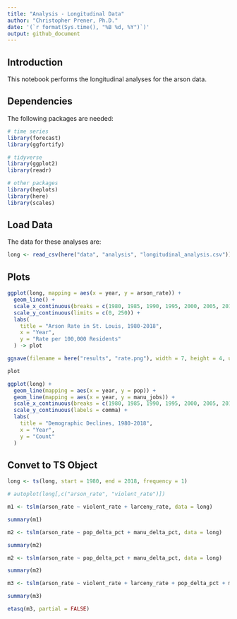 ```yaml
---
title: "Analysis - Longitudinal Data"
author: "Christopher Prener, Ph.D."
date: '(`r format(Sys.time(), "%B %d, %Y")`)'
output: github_document
---
```


## Introduction
This notebook performs the longitudinal analyses for the arson data.

## Dependencies
The following packages are needed:

```r
# time series
library(forecast)
library(ggfortify)

# tidyverse
library(ggplot2)
library(readr)

# other packages
library(heplots)
library(here)
library(scales)
```

## Load Data
The data for these analyses are:

```r
long <- read_csv(here("data", "analysis", "longitudinal_analysis.csv"))
```


## Plots

```r
ggplot(long, mapping = aes(x = year, y = arson_rate)) +
  geom_line() +
  scale_x_continuous(breaks = c(1980, 1985, 1990, 1995, 2000, 2005, 2010, 2015, 2018)) +
  scale_y_continuous(limits = c(0, 250)) +
  labs(
    title = "Arson Rate in St. Louis, 1980-2018",
    x = "Year",
    y = "Rate per 100,000 Residents"
  ) -> plot

ggsave(filename = here("results", "rate.png"), width = 7, height = 4, units = "in", dpi = 500)

plot
```


```r
ggplot(long) +
  geom_line(mapping = aes(x = year, y = pop)) +
  geom_line(mapping = aes(x = year, y = manu_jobs)) + 
  scale_x_continuous(breaks = c(1980, 1985, 1990, 1995, 2000, 2005, 2010, 2015, 2018)) +
  scale_y_continuous(labels = comma) +
  labs(
    title = "Demographic Declines, 1980-2018",
    x = "Year",
    y = "Count"
  )
```

## Convet to TS Object

```r
long <- ts(long, start = 1980, end = 2018, frequency = 1)
```

```r
# autoplot(long[,c("arson_rate", "violent_rate")])
```


```r
m1 <- tslm(arson_rate ~ violent_rate + larceny_rate, data = long)

summary(m1)
```

```r
m2 <- tslm(arson_rate ~ pop_delta_pct + manu_delta_pct, data = long)

summary(m2)
```

```r
m2 <- tslm(arson_rate ~ pop_delta_pct + manu_delta_pct, data = long)

summary(m2)
```

```r
m3 <- tslm(arson_rate ~ violent_rate + larceny_rate + pop_delta_pct + manu_delta_pct, data = long)

summary(m3)
```

```r
etasq(m3, partial = FALSE)
```


